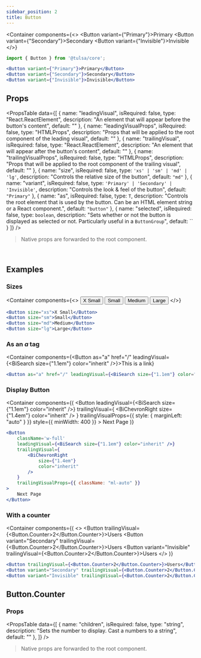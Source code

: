 ```yaml
---
sidebar_position: 2
title: Button
---
```


<Container
    components={<>
        <Button variant={"Primary"}>Primary</Button>
        <Button variant={"Secondary"}>Secondary</Button>
        <Button variant={"Invisible"}>Invisible</Button>
    </>}
>

```jsx
import { Button } from '@tulsa/core';

<Button variant={"Primary"}>Primary</Button>
<Button variant={"Secondary"}>Secondary</Button>
<Button variant={"Invisible"}>Invisible</Button>
```

</Container>

## Props

<PropsTable 
    data={[
        {
            name: "leadingVisual",
            isRequired: false,
            type: "React.ReactElement",
            description: "An element that will appear before the button's content",
            default: ""
        },
        {
            name: "leadingVisualProps",
            isRequired: false,
            type: "HTMLProps<T>",
            description: "Props that will be applied to the root component of the leading visual",
            default: ""
        },
        {
            name: "trailingVisual",
            isRequired: false,
            type: "React.ReactElement",
            description: "An element that will appear after the button's content",
            default: ""
        },
        {
            name: "trailingVisualProps",
            isRequired: false,
            type: "HTMLProps<T>",
            description: "Props that will be applied to the root component of the trailing visual",
            default: ""
        },
        {
            name: "size",
            isRequired: false,
            type: `'xs' | 'sm' | 'md' | 'lg'`,
            description: "Controls the relative size of the button",
            default: `"md"`
        },
        {
            name: "variant",
            isRequired: false,
            type: `'Primary' | 'Secondary' | 'Invisible'`,
            description: "Controls the look & feel of the button",
            default: `"Primary"`
        },
        {
            name: "as",
            isRequired: false,
            type: `T`,
            description: "Controls the root element that is used by the button. Can be an HTML element string or a React component.",
            default: `"button"`
        },
        {
            name: "selected",
            isRequired: false,
            type: `boolean`,
            description: "Sets whether or not the button is displayed as selected or not. Particularly useful in a `ButtonGroup`",
            default: ``
        }
    ]}
/>

> Native props are forwarded to the root component.

<br />

## Examples

### Sizes

<Container
    components={<>
        <Button size="xs">X Small</Button>
        <Button size="sm">Small</Button>
        <Button size="md">Medium</Button>
        <Button size="lg">Large</Button>
    </>}
>

```jsx
<Button size="xs">X Small</Button>
<Button size="sm">Small</Button>
<Button size="md">Medium</Button>
<Button size="lg">Large</Button>
```

</Container>

### As an _a_ tag

<Container
    components={<Button as="a" href="/" leadingVisual={<BiSearch size={"1.1em"} color="inherit" />}>This is a link</Button>}
>

```jsx
<Button as="a" href="/" leadingVisual={<BiSearch size={"1.1em"} color="inherit" />}>This is a link</Button>
```
</Container>

### Display Button

<Container
    components={(
        <Button
            leadingVisual={<BiSearch size={"1.1em"} color="inherit" />}
            trailingVisual={
                <BiChevronRight
                    size={"1.4em"}
                    color="inherit"
                />
            }
            trailingVisualProps={{ style: { marginLeft: "auto" } }}
            style={{ minWidth: 400 }}
        >
            Next Page
        </Button>
    )}
>

```jsx
<Button
    className='w-full'
    leadingVisual={<BiSearch size={"1.1em"} color="inherit" />}
    trailingVisual={
        <BiChevronRight
            size={"1.4em"}
            color="inherit"
        />
    }
    trailingVisualProps={{ className: "ml-auto" }}
>
    Next Page
</Button>
```

</Container>


### With a counter


<Container
    components={(
        <>
            <Button trailingVisual={<Button.Counter>2</Button.Counter>}>Users</Button>
            <Button variant="Secondary" trailingVisual={<Button.Counter>2</Button.Counter>}>Users</Button>
            <Button variant="Invisible" trailingVisual={<Button.Counter>2</Button.Counter>}>Users</Button>
        </>
    )}
>

```jsx
<Button trailingVisual={<Button.Counter>2</Button.Counter>}>Users</Button>
<Button variant="Secondary" trailingVisual={<Button.Counter>2</Button.Counter>}>Users</Button>
<Button variant="Invisible" trailingVisual={<Button.Counter>2</Button.Counter>}>Users</Button>
```

</Container>

## Button.Counter

### Props

<PropsTable 
    data={[
        {
            name: "children",
            isRequired: false,
            type: "string",
            description: "Sets the number to display. Cast a numbers to a string",
            default: ""
        },
    ]}
/>

> Native props are forwarded to the root component.